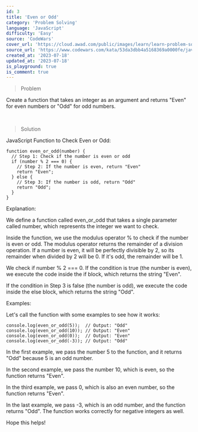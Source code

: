 ```yaml
---
id: 3
title: 'Even or Odd'
category: 'Problem Solving'
language: 'JavaScript'
difficulty: 'Easy'
source: 'CodeWars'
cover_url: 'https://cloud.awad.com/public/images/learn/learn-problem-solving.png'
source_url: 'https://www.codewars.com/kata/53da3dbb4a5168369a0000fe/javascript'
created_at: '2023-07-18'
updated_at: '2023-07-18'
is_playground: true
is_comment: true
---
```


> Problem

Create a function that takes an integer as an argument and returns "Even" for even numbers or "Odd" for odd numbers.

&nbsp;

> Solution

JavaScript Function to Check Even or Odd:

```
function even_or_odd(number) {
  // Step 1: Check if the number is even or odd
  if (number % 2 === 0) {
    // Step 2: If the number is even, return "Even"
    return "Even";
  } else {
    // Step 3: If the number is odd, return "Odd"
    return "Odd";
  }
}

```

Explanation:

We define a function called even_or_odd that takes a single parameter called number, which represents the integer we want to check.

Inside the function, we use the modulus operator % to check if the number is even or odd. The modulus operator returns the remainder of a division operation. If a number is even, it will be perfectly divisible by 2, so its remainder when divided by 2 will be 0. If it's odd, the remainder will be 1.

We check if number % 2 === 0. If the condition is true (the number is even), we execute the code inside the if block, which returns the string "Even".

If the condition in Step 3 is false (the number is odd), we execute the code inside the else block, which returns the string "Odd".

Examples:

Let's call the function with some examples to see how it works:

```
console.log(even_or_odd(5));  // Output: "Odd"
console.log(even_or_odd(10)); // Output: "Even"
console.log(even_or_odd(0));  // Output: "Even"
console.log(even_or_odd(-3)); // Output: "Odd"
```

In the first example, we pass the number 5 to the function, and it returns "Odd" because 5 is an odd number.

In the second example, we pass the number 10, which is even, so the function returns "Even".

In the third example, we pass 0, which is also an even number, so the function returns "Even".

In the last example, we pass -3, which is an odd number, and the function returns "Odd". The function works correctly for negative integers as well.

Hope this helps!
